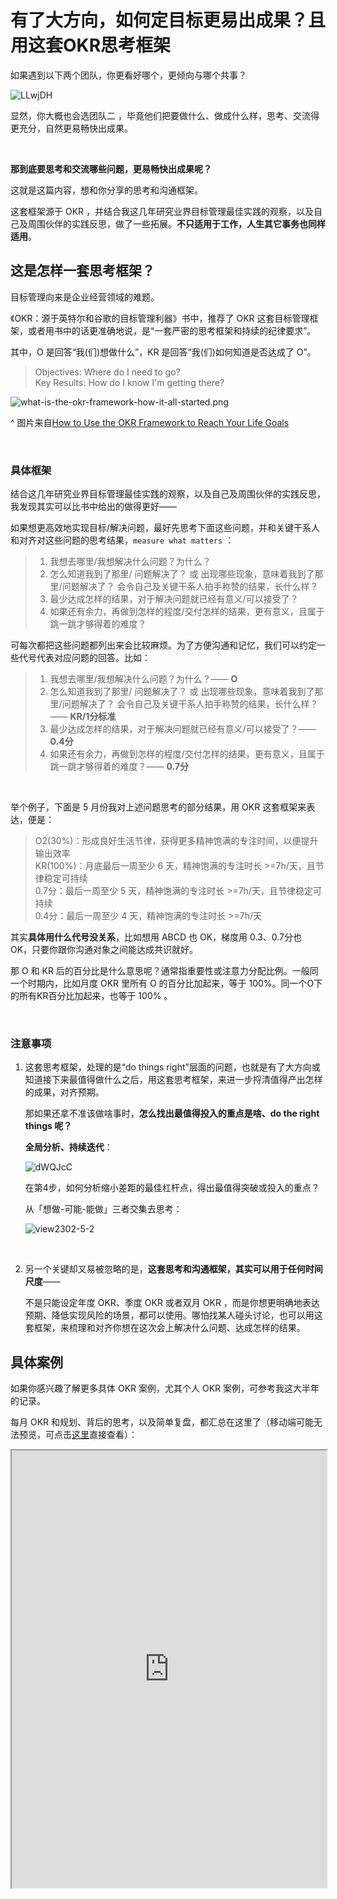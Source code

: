 # 有了大方向，如何定目标更易出成果？且用这套OKR思考框架

如果遇到以下两个团队，你更看好哪个，更倾向与哪个共事？



![LLwjDH](https://cdn.sunnyhuang.net/share/LLwjDH.png  ':size=600')



显然，你大概也会选团队二 ，毕竟他们把要做什么、做成什么样，思考、交流得更充分，自然更易畅快出成果。



<br />



**那到底要思考和交流哪些问题，更易畅快出成果呢？**

这就是这篇内容，想和你分享的思考和沟通框架。

这套框架源于 OKR ，并结合我这几年研究业界目标管理最佳实践的观察，以及自己及周围伙伴的实践反思，做了一些拓展。**不只适用于工作，人生其它事务也同样适用**。



## 这是怎样一套思考框架？

目标管理向来是企业经营领域的难题。

《OKR：源于英特尔和谷歌的目标管理利器》书中，推荐了 OKR 这套目标管理框架，或者用书中的话更准确地说，是“一套严密的思考框架和持续的纪律要求”。

其中，O 是回答“我(们)想做什么”，KR 是回答“我(们)如何知道是否达成了 O”。

> Objectives: Where do I need to go? <br /> Key Results: How do I know I'm getting there?


![what-is-the-okr-framework-how-it-all-started.png](https://cdn.sunnyhuang.net/clipping/what-is-the-okr-framework-how-it-all-started.png ':size=500')

^ 图片来自[How to Use the OKR Framework to Reach Your Life Goals](https://mint.intuit.com/blog/planning-2/okr-framework/)



<br />



### 具体框架

结合这几年研究业界目标管理最佳实践的观察，以及自己及周围伙伴的实践反思，我发现其实可以比书中给出的做得更好—— 

如果想更高效地实现目标/解决问题，最好先思考下面这些问题，并和关键干系人和对齐对这些问题的思考结果，`measure what matters` ：

> 1. 我想去哪里/我想解决什么问题？为什么？
> 2. 怎么知道我到了那里/ 问题解决了？ 或 出现哪些现象，意味着我到了那里/问题解决了？ 会令自己及关键干系人拍手称赞的结果，长什么样？
> 3. 最少达成怎样的结果，对于解决问题就已经有意义/可以接受了？
> 4. 如果还有余力，再做到怎样的程度/交付怎样的结果，更有意义，且属于跳一跳才够得着的难度？

可每次都把这些问题都列出来会比较麻烦。为了方便沟通和记忆，我们可以约定一些代号代表对应问题的回答。比如：

> 1. 我想去哪里/我想解决什么问题？为什么？—— **O**
> 2. 怎么知道我到了那里/ 问题解决了？ 或 出现哪些现象，意味着我到了那里/问题解决了？ 会令自己及关键干系人拍手称赞的结果，长什么样？—— **KR/1分标准**
> 3. 最少达成怎样的结果，对于解决问题就已经有意义/可以接受了？—— **0.4分**
> 4. 如果还有余力，再做到怎样的程度/交付怎样的结果，更有意义，且属于跳一跳才够得着的难度？—— **0.7分**

<br />

举个例子，下面是 5 月份我对上述问题思考的部分结果，用 OKR 这套框架来表达，便是：
    
> O2(30%)：形成良好生活节律，获得更多精神饱满的专注时间，以便提升输出效率   
> KR(100%)：月底最后一周至少 6 天，精神饱满的专注时长 >=7h/天，且节律稳定可持续    
> 0.7分：最后一周至少 5 天，精神饱满的专注时长 >=7h/天，且节律稳定可持续    
> 0.4分：最后一周至少 4 天，精神饱满的专注时长 >=7h/天



其实**具体用什么代号没关系**，比如想用 ABCD 也 OK，梯度用 0.3、0.7分也 OK，只要你跟你沟通对象之间能达成共识就好。




那 O 和 KR 后的百分比是什么意思呢？通常指重要性或注意力分配比例。一般同一个时期内，比如月度 OKR 里所有 O 的百分比加起来，等于 100%。同一个O下的所有KR百分比加起来，也等于 100% 。

<br />



### 注意事项

1. 这套思考框架，处理的是“do things right”层面的问题，也就是有了大方向或知道接下来最值得做什么之后，用这套思考框架，来进一步捋清值得产出怎样的成果，对齐预期。

	那如果还拿不准该做啥事时，**怎么找出最值得投入的重点是啥、do the right things 呢？**

	**全局分析、持续迭代**：

	![dWQJcC](https://cdn.sunnyhuang.net/share/dWQJcC.png ':size=600')

	在第4步，如何分析缩小差距的最佳杠杆点，得出最值得突破或投入的重点？

	从「想做-可能-能做」三者交集去思考：

	![view2302-5-2](https://cdn.sunnyhuang.net/share/view2302-5-5.png?x-oss-process=image/watermark,t_3,fill_1,padx_200,pady_200,text_6Zeq6Zeq5Lq655Sf,rotate_330 ':size=240')

<br />

2. 另一个关键却又易被忽略的是，**这套思考和沟通框架，其实可以用于任何时间尺度**——

	不是只能设定年度 OKR、季度 OKR 或者双月 OKR ，而是你想更明确地表达预期、降低实现风险的场景，都可以使用。哪怕找某人碰头讨论，也可以用这套框架，来梳理和对齐你想在这次会上解决什么问题、达成怎样的结果。

## 具体案例

如果你感兴趣了解更多具体 OKR 案例，尤其个人 OKR 案例，可参考我这大半年的记录。

每月 OKR 和规划、背后的思考，以及简单复盘，都汇总在这里了（移动端可能无法预览，可点击[这里](https://sunnylife.feishu.cn/wiki/wikcnEy7dsfx0hrcc7RJ123xceg?sheet=FFqkNm)直接查看）：

<iframe title="目标规划&简要复盘索引" src="https://sunnylife.feishu.cn/wiki/wikcnEy7dsfx0hrcc7RJ123xceg?sheet=FFqkNm" width="100%" height="700px" />

## 常见陷阱

陷阱是指那些看似无妨，实则容易栽坑的地方。

这几年观察下来，我发觉新手上路一些常见陷阱如下：

1. O里只有动作，看不出目的、意义或要解决的问题
2. 思考关键结果时，自己空想，闭门造车
3. 思考 OKR 只思考1分标准，不提前思考 0.4和0.7分是什么
4. 思考评分梯度时，按 1分 -> 0.7分 -> 0.4分 的顺序来进行
5. 定出 OKR 后不拆解行动计划，或不复盘调整

如果想直达你感兴趣的部分，点击右侧目录：D

### ❌1. O里只有动作，看不出目的、意义或要解决的问题

不少伙伴，O 写得非常简短，比如：
- 提升写作能力
- 养成输出习惯
- 有稳定频率的内容作品输出

这么列 O 有什么问题呢？

首先，很容易动力不足或茫然——到底我们为什么要 “提升写作能力”或“养成输出习惯”或“有稳定频率的内容作品输出”？想解决的问题或动力来源是什么？这个问题不明确，很容易做着做着就没了动力。

其次，从这样的 O ，没有体现想解决什么问题，很难评估怎样算达成、KR 定得是否合理。比如“提升写作能力”，到底提升到什么程度就够？又如“养成输出习惯”，到底怎样的输出习惯是有意义的关键结果？是每天写一张卡片，还是每周 3 篇文章？为什么？



此时合理的方式，是把下个阶段要解决的关键问题、想实现的目的，体现在 O 里。比如“大幅提升输出速度，以便进行更多有效实验”，或者“形成良好生活节律，获得更多精神饱满的专注时间，以便提升输出效率”。



#### 小锦囊

O 的表达，可参考以下结构：

> O = what(想做什么) + why(为什么想做)



**结构一：**

> O = what(副词+动词+名词) + why(动词+名词)

比如：

- O: 大幅提升输出速度，以便进行更多有效实验
- O: 进一步捋清人生三问并输出成文，让行动更坚定并更易获得帮助



**结构二：**

> O = what(动词+形容词+名词) + why(动词+名词)

比如：

- O: 形成良好生活节律，获得更多精神饱满的专注时间，以便提升输出效率
- O: 个人输入输出进入良性运转，加速积累信任

### ❌2. 思考关键结果时，自己空想，闭门造车

不少伙伴，习惯一上来拍脑袋制定 OKR ，直接根据已有认知先定个关键结果，然后迅速开动。这样不是不可以，只是如果只根据既有认知设定目标、解决问题，容易闭门造车、事倍功半。

一般更高效的方式，是先去做研究——快速研究一下业界解决同类问题的最佳实践，或去访谈关键干系人了解预期。当然，最好两者都做。

先做研究，一方面有助于站在他人的肩膀上，制定出更有价值的关键结果、更合理的挑战难度，另一方面，也有助于我们思索出更靠谱的行动方案、更易获得支持，从而更有可能交付好结果、创造大价值。



#### 小锦囊


如何访谈关键干系人了解预期？可参考[启动新项目，如何设定项目目标? · 项目需求采集问题清单](/guides/pm-pre)




### ❌3. 思考 OKR 只思考 1 分标准，不提前思考 0.4和0.7分是什么

这其实错过了这套思考框架的一大精髓——毕竟1分标准正常来说是非常有挑战的，很难完全实现。思考 0.4 分，其实是倒逼我们去思考 MVP（Minimum Viable Product） ，即到底最小要先保证交付怎样的价值——最少先交付怎样的结果，对于要解决的问题就已经有意义/可以接受了？这让我们能在有限的时间和资源下，更易**抓重点**。

![mvp1.jpeg](https://cdn.sunnyhuang.net/clipping/mvp1.jpeg)

> A minimum viable product (MVP) is not always a smaller/cheaper version of your final product. It’s something that helps you validate the core.——Steve Blank


设定三档梯度，也更易满足人类“[自主(autonomy)](https://selfdeterminationtheory.org/the-theory/)”的心理需求，更易激发内在动机，提升目标达成概率。


#### 小锦囊

目标也是值得动态调整、渐进明细的——如果刚开始我们很难想清楚评分梯度如何设定，可以先列出目前想到的，再根据进展及时迭代。

比如下面这是我4月的 OKR ，月初时对于 0.7 分定为什么难以明确，随着探索过程越来越清楚下一个要解决的关键挑战是什么后，再迭代就好。


> O2(30%). 大幅提升输出速度，以便进行更多有效实验<br />
> KR1(100%). 已有积累型内容，由到 4h/千字 提升到 2h/千字；新创作型内容，能达到 4h/千字<br />
> **0.7 分：到了月底最后几天，能 5 分钟内进入写作状态，并……（具体是什么，待后续发现明显的改进空间后更新）** <br />
> 0.4 分：到了月底最后几天，能 5 分钟内进入写作状态，很少磨磨蹭蹭
>
> 备注：
> 1. 这里的时长，统计的是快写慢改到文章变动不大时，加起来的总计耗时。
> 统计的字数，是快写慢改到文章变动不大时，文章的最终字数。
> 2. 最后 KR 的达成情况，以月末的最后 2-3 篇文章来评估。
> 3. 具体的 KR 内容，会根据后续练习进展持续迭代。
> 4. 为什么不用博文发布数量或频率来衡量？为了避免自己为了达成目标而动作变形，比如只写短小的博文凑数。








### ❌4. 思考评分梯度时，按 1分 -> 0.7分 -> 0.4分 的顺序来进行

其实更轻松有效的顺序是，1分 -> 0.4分 -> 0.7分。即思考完最期待的状态，就思考 MVP ，然后再看0.7分定在哪里，是跳一跳够得着的挑战难度或下一个更有意义的结果，这样会更容易去找到合理的梯度。



#### 小锦囊

如何高效思考 OKR 中的评分梯度，尤其是做项目的时候？

可参考这份问题清单：[启动新项目，如何设定项目目标? · 项目需求采集问题清单](/cmty/infoq_pm_pre)。虽然这些问题是用于访谈干系人了解预期的，其实同样适用于自问自答，梳理自己对自己的期待。






### ❌5. 定出 OKR 后不拆解行动计划，或不及时复盘调整

如果你真的很想实现目标，请不要忽略梳理行动计划——醒醒，大部分目标都不是许个愿就能实现的。

总之，定出目标后，如果不拆解行动计划到「天」这个粒度，也不定期回顾，大部分人基本转头就会把目标忘得一干二净，即使制定目标时诚诚恳恳。

那具体如何梳理行动思路和计划？

#### 小锦囊

我实践下来发觉比较好用的方法和经验如下：

- [如何从容应对新挑战？·研究最佳实践通用问题清单](/cmty/tips_RES_BP)
- [启动新项目，如何设定项目目标? · 项目需求采集问题清单](/cmty/infoq_pm_pre)


此外，如果你真的很希望达成这个目标，把目标拆解到日目标计划，还请别忘了及时复盘反思、调整下一步行动。

---

以上。如果你有任何疑问建议，欢迎随时交流，一起迭代完善这些工具方法 ^_^
